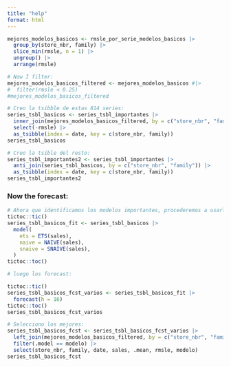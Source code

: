 ```yaml
---
title: "help"
format: html
---
```


```r
mejores_modelos_basicos <- rmsle_por_serie_modelos_basicos |>
  group_by(store_nbr, family) |> 
  slice_min(rmsle, n = 1) |>
  ungroup() |> 
  arrange(rmsle)

# Now I filter:
mejores_modelos_basicos_filtered <- mejores_modelos_basicos #|>
#  filter(rmsle < 0.25)
#mejores_modelos_basicos_filtered

# Creo la tsibble de estas 814 series:
series_tsbl_basicos <- series_tsbl_importantes |>
  inner_join(mejores_modelos_basicos_filtered, by = c("store_nbr", "family")) |>
  select(-rmsle) |>
  as_tsibble(index = date, key = c(store_nbr, family))
series_tsbl_basicos

# Creo la tsible del resto:
series_tsbl_importantes2 <- series_tsbl_importantes |>
  anti_join(series_tsbl_basicos, by = c("store_nbr", "family")) |>
  as_tsibble(index = date, key = c(store_nbr, family))
series_tsbl_importantes2
```

### Now the forecast:
```r
# Ahora que identificamos los modelos importantes, procederemos a usarlos en la serie original:
tictoc::tic()
series_tsbl_basicos_fit <- series_tsbl_basicos |> 
  model(
    ets = ETS(sales),
    naive = NAIVE(sales),
    snaive = SNAIVE(sales),
  )
tictoc::toc()

# luego los forecast:

tictoc::tic()
series_tsbl_basicos_fcst_varios <- series_tsbl_basicos_fit |> 
  forecast(h = 16)
tictoc::toc()
series_tsbl_basicos_fcst_varios

# Selecciono los mejores:
series_tsbl_basicos_fcst <- series_tsbl_basicos_fcst_varios |> 
  left_join(mejores_modelos_basicos_filtered, by = c("store_nbr", "family")) |>
  filter(.model == modelo) |>
  select(store_nbr, family, date, sales, .mean, rmsle, modelo)
series_tsbl_basicos_fcst
```


